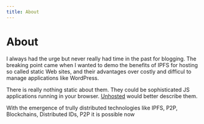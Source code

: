 ```yaml
---
title: About
---
```


# About

I always had the urge but never really had time in the past for blogging.
The breaking point came when I wanted to demo the benefits of IPFS for hosting
so called static Web sites, and their advantages over costly and difficul to manage
applications like WordPress.

There is really nothing static about them. They could be sophisticated JS
applications running in your browser. [Unhosted](http://unhosted.org) would better
describe them.

With the emergence of trully distributed technologies like IPFS, P2P, Blockchains,
Distributed IDs, P2P it is possible now
